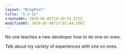 ```yaml
---
layout: "BlogPost"
title: "1-2-1s"
createdAt: 2020-05-05T19:20:52.571Z
modifiedAt: 2020-05-08T17:01:44.190Z
---
```


No one teaches a new developer how to do one on ones.

Talk about my variety of experiences with one on ones.
